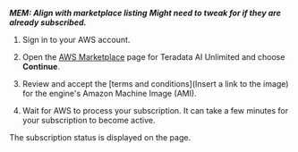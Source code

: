 
***MEM: Align with marketplace listing***
***Might need to tweak for if they are already subscribed.***

1. Sign in to your AWS account.

2. Open the [AWS Marketplace](https://aws.amazon.com/marketplace) page for Teradata AI Unlimited and choose **Continue**.

3. Review and accept the [terms and conditions](Insert a link to the image) for the engine's Amazon Machine Image (AMI). 

4. Wait for AWS to process your subscription. It can take a few minutes for your subscription to become active.
  
  The subscription status is displayed on the page. 



